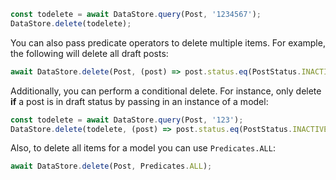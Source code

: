 ```js
const todelete = await DataStore.query(Post, '1234567');
DataStore.delete(todelete);
```

You can also pass predicate operators to delete multiple items. For example, the following will delete all draft posts:

```js
await DataStore.delete(Post, (post) => post.status.eq(PostStatus.INACTIVE));
```

Additionally, you can perform a conditional delete. For instance, only delete **if** a post is in draft status by passing in an instance of a model:

```js
const todelete = await DataStore.query(Post, '123');
DataStore.delete(todelete, (post) => post.status.eq(PostStatus.INACTIVE));
```

Also, to delete all items for a model you can use `Predicates.ALL`:

```js
await DataStore.delete(Post, Predicates.ALL);
```

